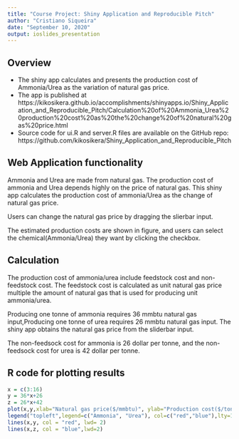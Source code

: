 ```yaml
---
title: "Course Project: Shiny Application and Reproducible Pitch"
author: "Cristiano Siqueira"
date: "September 10, 2020"
output: ioslides_presentation
---
```

## Overview

- The shiny app calculates and presents the production cost of Ammonia/Urea as the variation of natural gas price. 
- The app is published at https://kikosikera.github.io/accomplishments/shinyapps.io/Shiny_Application_and_Reproducible_Pitch/Calculation%20of%20Ammonia_Urea%20production%20cost%20as%20the%20change%20of%20natural%20gas%20price.html
- Source code for ui.R and server.R files are available on the GitHub repo: https://github.com/kikosikera/Shiny_Application_and_Reproducible_Pitch

## Web Application functionality

Ammonia and Urea are made from natural gas. The production cost of ammonia and Urea depends highly on the price of natural gas. This shiny app calculates the production cost of ammonia/Urea as the change of natural gas price.

Users can change the natural gas price by dragging the slierbar input. 

The estimated production costs are shown in figure, and users can select the chemical(Ammonia/Urea) they want by clicking the checkbox.   

## Calculation

The production cost of ammonia/urea include feedstock cost and non-feedstock cost. The feedstock cost is calculated as unit natural gas price multiple the amount of natural gas that is used for producing unit ammonia/urea. 

Producing one tonne of ammonia requires 36 mmbtu natural gas input,Producing one tonne of urea requires 26 mmbtu natural gas input. The shiny app obtains the natural gas price from the sliderbar input.

The non-feedsock cost for ammonia is 26 dollar per tonne, and the non-feedsock cost for urea is 42 dollar per tonne.

## R code for plotting results
```r
x = c(3:16)
y = 36*x+26
z = 26*x+42
plot(x,y,xlab="Natural gas price($/mmbtu)", ylab="Production cost($/tonne)",col="white")
legend("topleft",legend=c("Ammonia", "Urea"), col=c("red","blue"),lty=1,cex=0.8)
lines(x,y, col = "red", lwd= 2)
lines(x,z, col = "blue",lwd=2)
```
